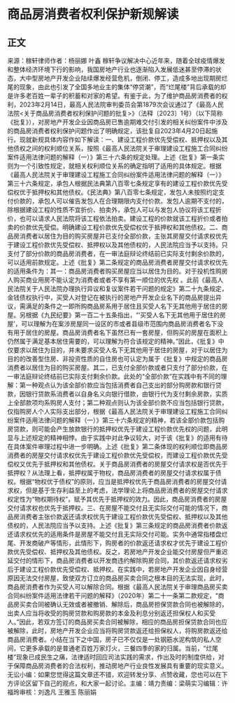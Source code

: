 # 商品房消费者权利保护新规解读
## 正文
来源：稼轩律师作者：杨丽娜 叶鑫 稼轩争议解决中心近年来，随着全球疫情爆发和整体经济环境下行的影响，我国房地产行业也逐渐陷入发展低迷甚至停滞的状态，大中型房地产开发企业陆续爆发经营危机，倒闭、停工，造成多地出现期房烂尾的现象，由此也引发了全国多地业主的集体“停贷潮”，而“烂尾楼”背后承载的却是许多老百姓一辈子的积蓄和对家的希望。有鉴于此，为了维护商品房消费者的权利，2023年2月14日，最高人民法院审判委员会第1879次会议通过了《最高人民法院<关于商品房消费者权利保护问题的批复>》（法释〔2023〕1号）（以下简称《批复》），对房地产开发企业因商品房已售逾期难交付引发的相关纠纷案件中涉及的商品房消费者权利保护问题作出了明确规定，该批复自2023年4月20日起施行。现就新规具体内容作如下解读：一、建设工程价款优先受偿权、抵押权以及其他债权之间的权利顺位关系，按照《最高人民法院关于审理建设工程施工合同纠纷案件适用法律问题的解释（一）》第三十六条的规定处理。上述《批复》第一条实则为一个引致性规定，就相关权利顺位关系的确定指明了适用的具体规定。根据《最高人民法院关于审理建设工程施工合同纠纷案件适用法律问题的解释（一）》第三十六条规定，承包人根据民法典第八百零七条规定享有的建设工程价款优先受偿权优于抵押权和其他债权。《民法典》第八百零七条规定，发包人未按照约定支付价款的，承包人可以催告发包人在合理期限内支付价款。发包人逾期不支付的，除根据建设工程的性质不宜折价、拍卖外，承包人可以与发包人协议将该工程折价，也可以请求人民法院将该工程依法拍卖。建设工程的价款就该工程折价或者拍卖的价款优先受偿。明确建设工程价款优先受偿权优于抵押权和其他债权。二、商品房消费者以居住为目的购买房屋并已支付全部价款，主张其房屋交付请求权优先于建设工程价款优先受偿权、抵押权以及其他债权的，人民法院应当予以支持。只支付了部分价款的商品房消费者，在一审法庭辩论终结前已实际支付剩余价款的，可以适用前款规定。上述《批复》第二条规定的商品房消费者房屋交付请求权优先的适用条件为：其一：商品房消费者购买房屋应当以居住为目的。对于投机性购房人购买商业用房不能认定为消费者或者不享有第一顺位的优先权 。此前《最高人民法院关于人民法院办理执行异议和复议案件若干问题的规定》第二十九条规定，金钱债权执行中，买受人对登记在被执行的房地产开发企业名下的商品房提出异议，需满足的条件之一即所购商品房系用于居住且买受人名下无其他用于居住的房屋。另根据《九民纪要》第一百二十五条指出，“‘买受人名下无其他用于居住的房屋’，可以理解为在案涉房屋同一设区的市或者县级市范围内商品房消费者名下没有用于居住的房屋。商品房消费者名下虽然已有一套房屋，但购买的房屋在面积上仍然属于满足基本居住需要的，可以理解为符合该规定的精神。”因此，《批复》中仅要求以居住为目的，并未要求买受人名下无其他用于居住的房屋，对于以居住为目的的改善型住房、非投资性质的自住房也可认定为属于《批复》中规定的商品房消费者以居住为目的购买房屋。其二，已支付全部价款或者只支付了部分价款，在一审法庭辩论终结前已实际支付剩余价款。此处的“全部价款”在实践中有不同的理解：第一种观点认为该全部价款应当包括消费者自己支出的部分购房款和银行贷款，因银行贷款系消费者以自身名义向银行借款，由银行代为支付剩余房款，实质上全部款项均系购房人支付；第二种观点则认为该全部价款不应当包括银行贷款，仅指购房人个人实际支出部分，根据《最高人民法院关于审理建设工程施工合同纠纷案件适用法律问题的解释（一）》第三十六条规定的精神，若该全部价款包括购房贷款，则可能会产生放款银行的抵押权优先于建设工程价款优先权的问题，此明显与上述规定的精神相悖。由于实践中对此争议较大，对于该《批复》的适用有待在具体案件审理过程中进一步明确。上述《批复》第二条体现的权利顺位即商品房消费者的房屋交付请求权优先于建设工程价款优先受偿权，而建设工程价款优先受偿权又优先于抵押权和其他债权。关于商品房消费者的房屋交付请求权是否优先于抵押权？从法理上看，抵押权属于物权，商品房消费者的房屋交付请求权属于债权。根据“物权优于债权”的原则，应当是抵押权优先于商品房消费者的房屋交付请求权，但是基于生存利益至上的考虑，法学理论上将商品房消费者的房屋交付请求权定性为“物权期待权”，赋予其优先于抵押权的效力。因此，商品房消费者的房屋交付请求权也优先于抵押权。三、在房屋不能交付且无实际交付可能的情况下，商品房消费者主张价款返还请求权优先于建设工程价款优先受偿权、抵押权以及其他债权的，人民法院应当予以支持。上述《批复》第三条规定的商品房消费者价款返还请求权优先的适用条件是房屋不能交付且无实际交付可能。实务中通常指楼盘烂尾、开发商破产等情形，此情形下，购房者的价款返还请求权才优先于建设工程价款优先受偿权、抵押权及其他债权。反之，若房地产开发企业能交付房屋但严重迟延交付的情形下，商品房消费者以开发商违约解除购房合同，其价款返还请求权劣后于建设工程价款优先受偿权、抵押权。在实践中，若房地产开发企业因自身经营原因无法交付房屋，致使双方订立的商品房买卖合同之根本目的无法实现，此时，商品房消费者作为买受人可以解除合同。根据《最高人民法院关于审理商品房买卖合同纠纷案件适用法律若干问题的解释》（2020年）第二十一条第二款规定，“商品房买卖合同被确认无效或者被撤销、解除后，商品房担保贷款合同也被解除的，出卖人应当将收受的购房贷款和购房款的本金及利息分别返还担保权人和买受人。”因此，若双方签订的商品房买卖合同被解除，相应的商品房担保贷款合同也应被解除，此时，房地产开发企业应当将购房贷款返还给担保权人，将购房款返还给商品房消费者。小结在当下之中国，房子已不仅仅是一处钢筋水泥构筑的私人空间，它更多承载的是普通老百姓万家灯火，三餐四季的家的归属。当前，“烂尾楼”现象已成民生之痛，法律适时回应司法实践的需求，作出及时的制度供给，对于保障商品房消费者的合法权利，推动房地产行业良性发展具有重要的现实意义。无讼小编：如果您觉得这篇文章还不错，欢迎转发分享、点赞收藏，您也可以在下方评论区留下自己的观点，和大家一起讨论。主编：靖力责编：梁萌实习编辑：许福玲审核：刘逸凡 王雅玉 陈丽娟